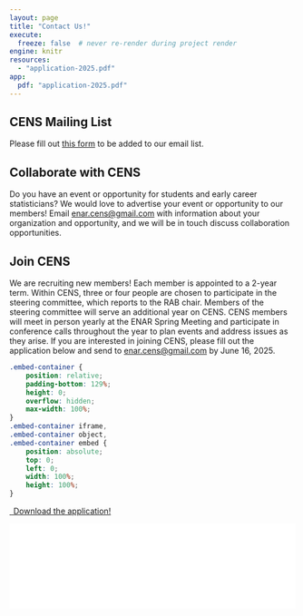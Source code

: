 ```yaml
---
layout: page
title: "Contact Us!"
execute:
  freeze: false  # never re-render during project render
engine: knitr 
resources:
  - "application-2025.pdf"
app:
  pdf: "application-2025.pdf"
---
```


## CENS Mailing List
Please fill out [this form](https://docs.google.com/forms/d/e/1FAIpQLSd39dw4zWNiIuS-AqcjwaGuXWSEqSLBvPsx_NCJC8D492tTeA/viewform?usp=dialog) to be added to our email list. 

## Collaborate with CENS
Do you have an event or opportunity for students and early career statisticians? We would love to advertise your event or opportunity to our members! Email [enar.cens@gmail.com](enar.cens@gmail.com) with information about your organization and opportunity, and we will be in touch discuss collaboration opportunities. 

## Join CENS
We are recruiting new members! Each member is appointed to a 2-year term. Within CENS, three or four people are chosen to participate in the steering committee, which reports to the RAB chair. Members of the steering committee will serve an additional year on CENS. CENS members will meet in person yearly at the ENAR Spring Meeting and participate in conference calls throughout the year to plan events and address issues as they arise. If you are interested in joining CENS, please fill out the application below and send to [enar.cens@gmail.com](enar.cens@gmail.com) by June 16, 2025.

```css
.embed-container {
    position: relative;
    padding-bottom: 129%;
    height: 0;
    overflow: hidden;
    max-width: 100%;
}
.embed-container iframe,
.embed-container object,
.embed-container embed {
    position: absolute;
    top: 0;
    left: 0;
    width: 100%;
    height: 100%;
}
```

```{=html}
<p class="text-center">
  <a class="btn btn-primary btn-lg app-download" href="`r rmarkdown::metadata$app$pdf`" target="_blank">
    <i class="fa-solid fa-file-arrow-down"></i>&ensp;Download the application!
  </a>
</p>
<div class="embed-container">
  <iframe src="`r rmarkdown::metadata$app$pdf`#toolbar=0" style="border: 0.5px;width: 100%;"></iframe>
</div>
```


